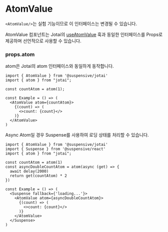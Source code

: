 
# AtomValue

<Callout type='experimental'>

`<AtomValue/>`는 실험 기능이므로 이 인터페이스는 변경될 수 있습니다.

</Callout>

AtomValue 컴포넌트는 Jotai의 [useAtomValue](https://jotai.org/docs/core/use-atom#useatomvalue) 훅과 동일한 인터페이스를 Props로 제공하며 선언적으로 사용할 수 있습니다.

### props.atom

atom은 Jotai의 atom 인터페이스와 동일하게 동작합니다.

```tsx /AtomValue/
import { AtomValue } from '@suspensive/jotai'
import { atom } from "jotai";

const countAtom = atom(1);

const Example = () => (
  <AtomValue atom={countAtom}>
    {(count) => (
      <>count: {count}</>
    )}
  </AtomValue>
)
```

Async Atom일 경우 Suspense를 사용하여 로딩 상태를 처리할 수 있습니다.

```tsx /AtomValue/
import { AtomValue } from '@suspensive/jotai'
import { Suspense } from '@suspensive/react'
import { atom } from "jotai";

const countAtom = atom(1)
const asyncDoubleCountAtom = atom(async (get) => {
  await delay(2000)
  return get(countAtom) * 2
})

const Example = () => (
  <Suspense fallback={'loading...'}>
    <AtomValue atom={asyncDoubleCountAtom}>
      {(count) => (
        <>count: {count}</>
      )}
    </AtomValue>
  </Suspense>
)
```
